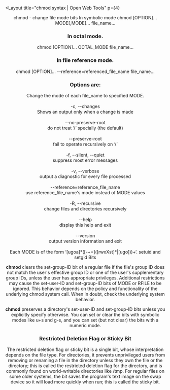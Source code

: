 
<Layout title="chmod syntax | Open Web Tools" p={4}
  >
  <Center>
    <Flex flexDirection="column" w={["100%", "100%", "60%", "60%"]}>
<Heading as="h3" align="left" size="md">
    chmod - change file mode bits
</Heading>
<Heading as="h6" align="center" size="md">
  In symbolic mode
</Heading>
<CodeElement hideCopy="true">
  chmod [OPTION]... MODE[,MODE]... file_name...
</CodeElement>

### In octal mode.

<CodeElement hideCopy="true">
  chmod [OPTION]... OCTAL_MODE file_name...
</CodeElement>

### In file reference mode.

<CodeElement hideCopy="true">
  chmod [OPTION]... --reference=referenced_file_name file_name...
</CodeElement>

### Options are:

<CodeElement hideCopy="true">
  Change the mode of each file_name to specified MODE.
  <br />
  <br />
  -c, --changes
  <br />
  Shows an output only when a change is made
  <br />
  <br />
  --no-preserve-root
  <br />
  do not treat &lsquo;/&lsquo; specially (the default)
  <br />
  <br />
  --preserve-root
  <br />
  fail to operate recursively on &lsquo;/&lsquo;
  <br />
  <br />
  -f, --silent, --quiet
  <br />
  suppress most error messages
  <br />
  <br />
  -v, --verbose
  <br />
  output a diagnostic for every file processed
  <br />
  <br />
  --reference=reference_file_name
  <br />
  use reference_file_name&apos;s mode instead of MODE values
  <br />
  <br />
  -R, --recursive
  <br />
  change files and directories recursively
  <br />
  <br />
  --help
  <br />
  display this help and exit
  <br />
  <br />
  --version
  <br />
  output version information and exit
  <br />
  <br />
  Each MODE is of the form &lsquo;[ugoa]*([-+=]([rwxXst]*|[ugo]))+&lsquo;.
</CodeElement>

<Heading as="h6" align="center" size="md">
  setuid and setgid Bits
</Heading>

**chmod** clears the set-group-ID bit of a regular file if the file&apos;s group ID does not match the user&apos;s effective group ID or one of the user&apos;s supplementary group IDs, unless the user has appropriate privileges. Additional restrictions may cause the set-user-ID and set-group-ID bits of MODE or RFILE to be ignored. This behavior depends on the policy and functionality of the underlying chmod system call. When in doubt, check the underlying system behavior.

**chmod** preserves a directory&apos;s set-user-ID and set-group-ID bits unless you explicitly specify otherwise. You can set or clear the bits with symbolic modes like u+s and g-s, and you can set (but not clear) the bits with a numeric mode.

### Restricted Deletion Flag or Sticky Bit

The restricted deletion flag or sticky bit is a single bit, whose interpretation depends on the file type. For directories, it prevents unprivileged users from removing or renaming a file in the directory unless they own the file or the directory; this is called the restricted deletion flag for the directory, and is commonly found on world-writable directories like /tmp. For regular files on some older systems, the bit saves the program&apos;s text image on the swap device so it will load more quickly when run; this is called the sticky bit.

</Flex>
  </Center>
</Layout>
